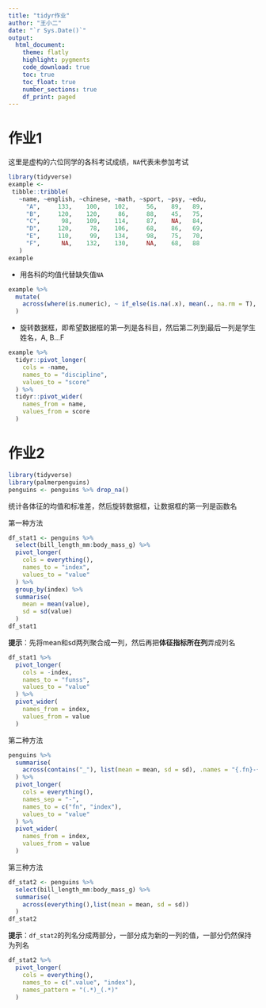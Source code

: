 ```yaml
---
title: "tidyr作业"
author: "王小二"
date: "`r Sys.Date()`"
output: 
  html_document:
    theme: flatly
    highlight: pygments
    code_download: true
    toc: true
    toc_float: true
    number_sections: true
    df_print: paged
---
```


# 作业1
这里是虚构的六位同学的各科考试成绩，`NA`代表未参加考试

```r
library(tidyverse)
example <- 
 tibble::tribble(
   ~name, ~english, ~chinese, ~math, ~sport, ~psy, ~edu,
     "A",     133,    100,    102,     56,    89,   89,
     "B",     120,    120,     86,     88,    45,   75,
     "C",      98,    109,    114,     87,    NA,   84,
     "D",     120,     78,    106,     68,    86,   69,
     "E",     110,     99,    134,     98,    75,   70,
     "F",      NA,    132,    130,     NA,    68,   88
   )
example
```




- 用各科的均值代替缺失值`NA`

```r
example %>% 
  mutate(
    across(where(is.numeric), ~ if_else(is.na(.x), mean(., na.rm = T), .x))
  )

```


- 旋转数据框，即希望数据框的第一列是各科目，然后第二列到最后一列是学生姓名，A, B...F

```r
example %>%
  tidyr::pivot_longer(
    cols = -name,
    names_to = "discipline",
    values_to = "score"
  ) %>%
  tidyr::pivot_wider(
    names_from = name,
    values_from = score
  )
```



# 作业2

```r
library(tidyverse)
library(palmerpenguins)
penguins <- penguins %>% drop_na()
```

统计各体征的均值和标准差，然后旋转数据框，让数据框的第一列是函数名

第一种方法

```r
df_stat1 <- penguins %>%
  select(bill_length_mm:body_mass_g) %>%
  pivot_longer(
    cols = everything(),
    names_to = "index",
    values_to = "value"
  ) %>%
  group_by(index) %>%
  summarise(
    mean = mean(value),
    sd = sd(value)
  )
df_stat1
```


**提示**：先将mean和sd两列聚合成一列，然后再把**体征指标所在列**弄成列名
```r
df_stat1 %>%
  pivot_longer(
    cols = -index,
    names_to = "funss",
    values_to = "value"
  ) %>%
  pivot_wider(
    names_from = index,
    values_from = value
  )
```


第二种方法
```r
penguins %>%
  summarise(
    across(contains("_"), list(mean = mean, sd = sd), .names = "{.fn}-{.col}")
  ) %>%
  pivot_longer(
    cols = everything(),
    names_sep = "-",
    names_to = c("fn", "index"),
    values_to = "value"
  ) %>%
  pivot_wider(
    names_from = index,
    values_from = value
  )
```



第三种方法
```r
df_stat2 <- penguins %>%
  select(bill_length_mm:body_mass_g) %>%
  summarise(
    across(everything(),list(mean = mean, sd = sd))
  ) 
df_stat2
```

**提示**：`df_stat2`的列名分成两部分，一部分成为新的一列的值，一部分仍然保持为列名

```r
df_stat2 %>% 
  pivot_longer(
    cols = everything(),
    names_to = c(".value", "index"),
    names_pattern = "(.*)_(.*)"
  )
```




